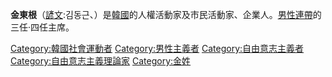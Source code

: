 '''金東根'''（[[諺文|諺文]]:김동근、{{bd|1990年|1月4日||}}）是[[韓國|韓國]]的人權活動家及市民活動家、企業人。[[男性連帶|男性連帶]]的三任·四任主席。

{{Korea-bio-stub}}

[[Category:韓國社會運動者|Category:韓國社會運動者]]
[[Category:男性主義者|Category:男性主義者]]
[[Category:自由意志主義者|Category:自由意志主義者]]
[[Category:自由意志主義理論家|Category:自由意志主義理論家]]
[[Category:金姓|Category:金姓]]